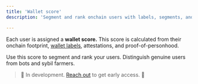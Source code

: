 ```yaml
---
title: 'Wallet score'
description: 'Segment and rank onchain users with labels, segments, and reputation score based on onchain activity, wallet labels, attestations, and proof-of-personhood.'

---
```


Each user is assigned a **wallet score.** This score is calculated from their onchain footprint, <a href="/features/wallet-intelligence/wallet-labels">wallet labels</a>, attestations, and proof-of-personhood.

Use this score to segment and rank your users. Distinguish genuine users from bots and sybil farmers.

> 🚧 In development. <a href="https://cal.com/formo/30min">Reach out</a> to get early access. 🚧

